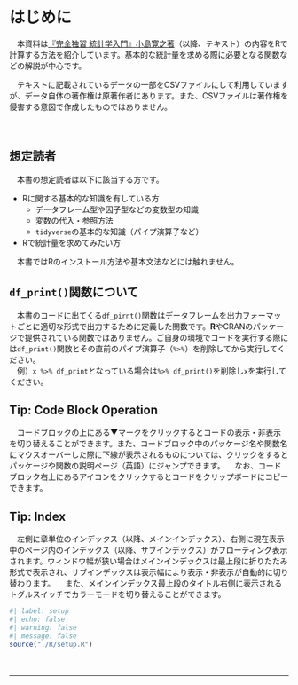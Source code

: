 # はじめに {.unnumbered}

　本資料は[『完全独習 統計学入門』小島寛之著](https://www.diamond.co.jp/book/9784478820094.html)（以降、テキスト）の内容をRで計算する方法を紹介しています。基本的な統計量を求める際に必要となる関数などの解説が中心です。 　

　テキストに記載されているデータの一部をCSVファイルにして利用していますが、データ自体の著作権は原著作者にあります。また、CSVファイルは著作権を侵害する意図で作成したものではありません。

　

## 想定読者 {.unnumbered}

　本書の想定読者は以下に該当する方です。

- Rに関する基本的な知識を有している方
    - データフレーム型や因子型などの変数型の知識
    - 変数の代入・参照方法
    - `tidyverse`の基本的な知識（パイプ演算子など）
- Rで統計量を求めてみたい方

　本書ではRのインストール方法や基本文法などには触れません。


:::{.callout-warning}
## `df_print()`関数について
　本書のコードに出てくる`df_pirnt()`関数はデータフレームを出力フォーマットごとに適切な形式で出力するために定義した関数です。**R**やCRANのパッケージで提供されている関数ではありません。ご自身の環境でコードを実行する際には`df_print()`関数とその直前のパイプ演算子（` %>% `）を削除してから実行してください。  
　例）`x %>% df_print`となっている場合は` %>% df_print()`を削除し`x`を実行してください。
:::

:::{.callout-tip}
## Tip: Code Block Operation
　コードブロックの上にある▼マークをクリックするとコードの表示・非表示を切り替えることができます。また、コードブロック中のパッケージ名や関数名にマウスオーバーした際に下線が表示されるものについては、クリックをするとパッケージや関数の説明ページ（英語）にジャンプできます。
　なお、コードブロック右上にあるアイコンをクリックするとコードをクリップボードにコピーできます。
:::

:::{.callout-tip}
## Tip: Index
　左側に章単位のインデックス（以降、メインインデックス）、右側に現在表示中のページ内のインデックス（以降、サブインデックス）がフローティング表示されます。ウィンドウ幅が狭い場合はメインインデックスは最上段に折りたたみ形式で表示され、サブインデックスは表示幅により表示・非表示が自動的に切り替わります。
　また、メインインデックス最上段のタイトル右側に表示されるトグルスイッチでカラーモードを切り替えることができます。
:::

```r
#| label: setup
#| echo: false
#| warning: false
#| message: false
source("./R/setup.R")
```

　  

---